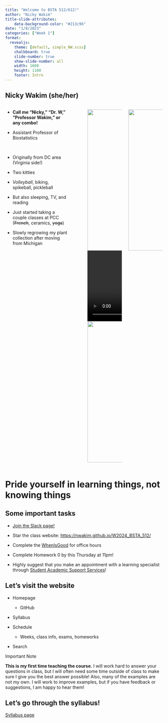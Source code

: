 ```yaml
---
title: "Welcome to BSTA 512/612!"
author: "Nicky Wakim"
title-slide-attributes:
    data-background-color: "#213c96"
date: "1/8/2023"
categories: ["Week 1"]
format: 
  revealjs:
    theme: [default, simple_NW.scss]
    chalkboard: true
    slide-number: true
    show-slide-number: all
    width: 1600
    height: 1100
    footer: Intro
---
```


## Nicky Wakim (she/her)

::: columns
::: {.column width="45%"}
-   **Call me "Nicky," "Dr. W," "Professor Wakim," or any combo!**

-   Assistant Professor of Biostatistics

     

-   Originally from DC area (Virginia side!)

-   Two kitties

-   *Volleyball*, biking, spikeball, pickleball

-   But also sleeping, TV, and reading

-   Just started taking a couple classes at PCC (~~French~~, ceramics, ~~yoga~~)

-   Slowly regrowing my plant collection after moving from Michigan
:::

::: {.column width="5%"}
:::

::: {.column width="25%"}
![](/images/Intro_slides/bike.JPG){width="450"} ![](/images/Intro_slides/cats.mov){width="450"} ![](/images/Intro_slides/crater_lake.jpeg){width="450"}
:::

::: {.column width="25%"}
![](/images/Intro_slides/Narrows.JPG){width="450"}
:::
:::

# Pride yourself in learning things, not knowing things

## Some important tasks

-   [Join the Slack page!](https://join.slack.com/t/bsta512613w2024/shared_invite/zt-29g7biioz-XhPs~tj8xwL1GajEw9YlTg)

-   Star the class website: <https://nwakim.github.io/W2024_BSTA_512/>

-   Complete the [WhenIsGood](https://whenisgood.net/53kgg2b) for office hours

-   Complete Homework 0 by this Thursday at 11pm!

-   Highly suggest that you make an appointment with a learning specialist through [Student Academic Support Services](https://sakai.ohsu.edu/portal/site/Student_Support)!

## Let's visit the website

-   Homepage

    -   GitHub

-   Syllabus

-   Schedule

    -   Weeks, class info, exams, homeworks

-   Search

::: definition
::: def-title
Important Note
:::

::: def-cont
**This is my first time teaching the course.** I will work hard to answer your questions in class, but I will often need some time outside of class to make sure I give you the best answer possible! Also, many of the examples are not my own. I will work to improve examples, but if you have feedback or suggestions, I am happy to hear them!
:::
:::

## Let's go through the syllabus!

[Syllabus page](https://nwakim.github.io/W2024_BSTA_512/syllabus.html)
